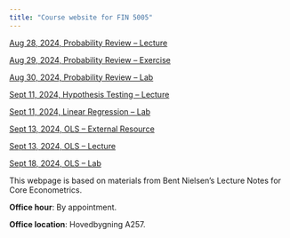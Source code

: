```yaml
---
title: "Course website for FIN 5005"
---
```


[Aug 28, 2024, Probability Review -- Lecture](01_Aug-28_Probability-Review.html) 

[Aug 29, 2024, Probability Review -- Exercise](02_ex1.html) 

[Aug 30, 2024, Probability Review -- Lab](03_applications.html) 

[Sept 11, 2024, Hypothesis Testing -- Lecture](04_Sept_11_lecture.html) 

[Sept 11, 2024, Linear Regression -- Lab](05_Sept_11_OLS-lab.html)

[Sept 13, 2024, OLS -- External Resource](images/matrix_OLS_NYU_notes.pdf)

[Sept 13, 2024, OLS -- Lecture](06_Sept_13_OLS.html)

[Sept 18, 2024, OLS -- Lab](07_Sept_18_lab.html)


This webpage is based on materials from Bent Nielsen’s Lecture Notes for Core Econometrics. 

**Office hour**: By appointment.

**Office location**: Hovedbygning A257.